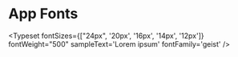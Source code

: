 
<Meta title="App/Typography" />

# App Fonts

<Typeset 
  fontSizes={["24px", '20px', '16px', '14px', '12px']}
  fontWeight="500"
  sampleText='Lorem ipsum'
  fontFamily='geist'
/>